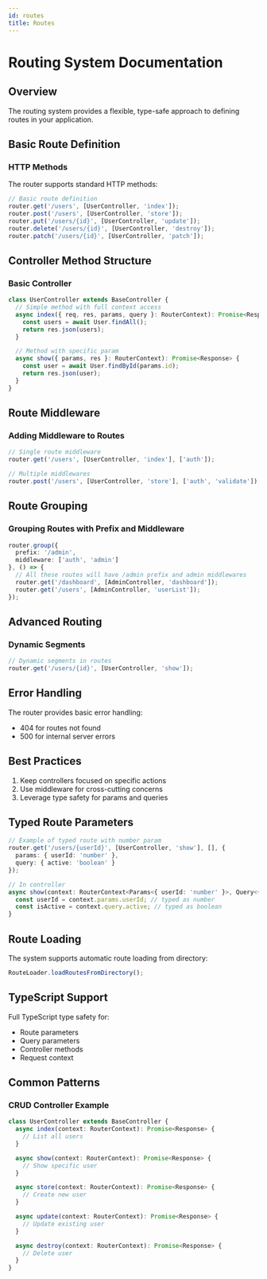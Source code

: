 ```yaml
---
id: routes
title: Routes
---
```


# Routing System Documentation

## Overview

The routing system provides a flexible, type-safe approach to defining routes in your application.

## Basic Route Definition

### HTTP Methods

The router supports standard HTTP methods:

```typescript
// Basic route definition
router.get('/users', [UserController, 'index']);
router.post('/users', [UserController, 'store']);
router.put('/users/{id}', [UserController, 'update']);
router.delete('/users/{id}', [UserController, 'destroy']);
router.patch('/users/{id}', [UserController, 'patch']);
```

## Controller Method Structure

### Basic Controller

```typescript
class UserController extends BaseController {
  // Simple method with full context access
  async index({ req, res, params, query }: RouterContext): Promise<Response> {
    const users = await User.findAll();
    return res.json(users);
  }

  // Method with specific param
  async show({ params, res }: RouterContext): Promise<Response> {
    const user = await User.findById(params.id);
    return res.json(user);
  }
}
```

## Route Middleware

### Adding Middleware to Routes

```typescript
// Single route middleware
router.get('/users', [UserController, 'index'], ['auth']);

// Multiple middlewares
router.post('/users', [UserController, 'store'], ['auth', 'validate']);
```

## Route Grouping

### Grouping Routes with Prefix and Middleware

```typescript
router.group({ 
  prefix: '/admin', 
  middleware: ['auth', 'admin'] 
}, () => {
  // All these routes will have /admin prefix and admin middlewares
  router.get('/dashboard', [AdminController, 'dashboard']);
  router.get('/users', [AdminController, 'userList']);
});
```

## Advanced Routing

### Dynamic Segments

```typescript
// Dynamic segments in routes
router.get('/users/{id}', [UserController, 'show']);
```

## Error Handling

The router provides basic error handling:
- 404 for routes not found
- 500 for internal server errors

## Best Practices

1. Keep controllers focused on specific actions
2. Use middleware for cross-cutting concerns
3. Leverage type safety for params and queries

## Typed Route Parameters

```typescript
// Example of typed route with number param
router.get('/users/{userId}', [UserController, 'show'], [], { 
  params: { userId: 'number' },
  query: { active: 'boolean' }
});

// In controller
async show(context: RouterContext<Params<{ userId: 'number' }>, Query<{ active: 'boolean' }>>) {
  const userId = context.params.userId; // typed as number
  const isActive = context.query.active; // typed as boolean
}
```

## Route Loading

The system supports automatic route loading from directory:

```typescript
RouteLoader.loadRoutesFromDirectory();
```

## TypeScript Support

Full TypeScript type safety for:
- Route parameters
- Query parameters
- Controller methods
- Request context

## Common Patterns

### CRUD Controller Example

```typescript
class UserController extends BaseController {
  async index(context: RouterContext): Promise<Response> {
    // List all users
  }

  async show(context: RouterContext): Promise<Response> {
    // Show specific user
  }

  async store(context: RouterContext): Promise<Response> {
    // Create new user
  }

  async update(context: RouterContext): Promise<Response> {
    // Update existing user
  }

  async destroy(context: RouterContext): Promise<Response> {
    // Delete user
  }
}
```